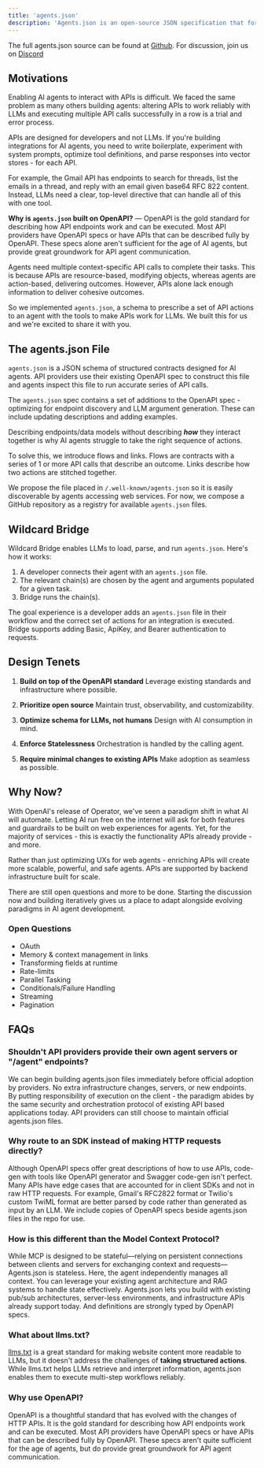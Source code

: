 ```yaml
---
title: 'agents.json'
description: 'Agents.json is an open-source JSON specification that formally describes contracts for API and AI agent interactions, built on top of the OpenAPI standard.'
---
```


The full agents.json source can be found at [Github](https://github.com/wild-card-ai/agents-json).
For discussion, join us on [Discord](https://discord.gg/7AP6wSkVtQ)

## Motivations

Enabling AI agents to interact with APIs is difficult. We faced the same problem as many others building agents: altering APIs to work reliably with LLMs and executing multiple API calls successfully in a row is a trial and error process.

APIs are designed for developers and not LLMs. If you're building integrations for AI agents, you need to write boilerplate, experiment with system prompts, optimize tool definitions, and parse responses into vector stores - for each API. 

For example, the Gmail API has endpoints to search for threads, list the emails in a thread, and reply with an email given base64 RFC 822 content. Instead, LLMs need a clear, top-level directive that can handle all of this with one tool.

**Why is `agents.json` built on OpenAPI?** — OpenAPI is the gold standard for describing how API endpoints work and can be executed. Most API providers have OpenAPI specs or have APIs that can be described fully by OpenAPI. These specs alone aren't sufficient for the age of AI agents, but provide great groundwork for API agent communication.

Agents need multiple context-specific API calls to complete their tasks. This is because APIs are resource-based, modifying objects, whereas agents are action-based, delivering outcomes. However, APIs alone lack enough information to deliver cohesive outcomes.

So we implemented `agents.json`, a schema to prescribe a set of API actions to an agent with the tools to make APIs work for LLMs. We built this for us and we're excited to share it with you.

## The agents.json File

`agents.json` is a JSON schema of structured contracts designed for AI agents. API providers use their existing OpenAPI spec to construct this file and agents inspect this file to run accurate series of API calls. 

The `agents.json` spec contains a set of additions to the OpenAPI spec - optimizing for endpoint discovery and LLM argument generation. These can include updating descriptions and adding examples.

Describing endpoints/data models without describing ***how*** they interact together is why AI agents struggle to take the right sequence of actions.

To solve this, we introduce flows and links. Flows are contracts with a series of 1 or more API calls that describe an outcome. Links describe how two actions are stitched together.

We propose the file placed in `/.well-known/agents.json` so it is easily discoverable by agents accessing web services. For now, we compose a GitHub repository as a registry for available `agents.json` files.

## Wildcard Bridge

Wildcard Bridge enables LLMs to load, parse, and run `agents.json`. Here's how it works:

1. A developer connects their agent with an `agents.json` file.
2. The relevant chain(s) are chosen by the agent and arguments populated for a given task.
3. Bridge runs the chain(s).

The goal experience is a developer adds an `agents.json` file in their workflow and the correct set of actions for an integration is executed. Bridge supports adding Basic, ApiKey, and Bearer authentication to requests.

## Design Tenets

1. **Build on top of the OpenAPI standard**
   Leverage existing standards and infrastructure where possible.

2. **Prioritize open source**
   Maintain trust, observability, and customizability.

3. **Optimize schema for LLMs, not humans**
   Design with AI consumption in mind.

4. **Enforce Statelessness**
   Orchestration is handled by the calling agent.

5. **Require minimal changes to existing APIs**
   Make adoption as seamless as possible.

## Why Now?

With OpenAI's release of Operator, we've seen a paradigm shift in what AI will automate. Letting AI run free on the internet will ask for both features and guardrails to be built on web experiences for agents. Yet, for the majority of services - this is exactly the functionality APIs already provide - and more. 

Rather than just optimizing UXs for web agents - enriching APIs will create more scalable, powerful, and safe agents. APIs are supported by backend infrastructure built for scale. 

There are still open questions and more to be done. Starting the discussion now and building iteratively gives us a place to adapt alongside evolving paradigms in AI agent development. 

### Open Questions

- OAuth
- Memory & context management in links
- Transforming fields at runtime
- Rate-limits
- Parallel Tasking
- Conditionals/Failure Handling
- Streaming
- Pagination

## FAQs

### Shouldn't API providers provide their own agent servers or "/agent" endpoints?

We can begin building agents.json files immediately before official adoption by providers. No extra infrastructure changes, servers, or new endpoints. By putting responsibility of execution on the client - the paradigm abides by the same security and orchestration protocol of existing API based applications today. API providers can still choose to maintain official agents.json files.

### Why route to an SDK instead of making HTTP requests directly?

Although OpenAPI specs offer great descriptions of how to use APIs, code-gen with tools like OpenAPI generator and Swagger code-gen isn't perfect. Many APIs have edge cases that are accounted for in client SDKs and not in raw HTTP requests. For example, Gmail's RFC2822 format or Twilio's custom TwiML format are better parsed by code rather than generated as input by an LLM. We include copies of OpenAPI specs beside agents.json files in the repo for use.

### How is this different than the Model Context Protocol?

While MCP is designed to be stateful—relying on persistent connections between clients and servers for exchanging context and requests—Agents.json is stateless. Here, the agent independently manages all context. You can leverage your existing agent architecture and RAG systems to handle state effectively. Agents.json lets you build with existing pub/sub architectures, server-less environments, and infrastructure APIs already support today. And definitions are strongly typed by OpenAPI specs.

### What about llms.txt?

[llms.txt](https://llmstxt.org) is a great standard for making website content more readable to LLMs, but it doesn't address the challenges of **taking structured actions**. While llms.txt helps LLMs retrieve and interpret information, agents.json enables them to execute multi-step workflows reliably.

### Why use OpenAPI?

OpenAPI is a thoughtful standard that has evolved with the changes of HTTP APIs. It is the gold standard for describing how API endpoints work and can be executed. Most API providers have OpenAPI specs or have APIs that can be described fully by OpenAPI. These specs aren't quite sufficient for the age of agents, but do provide great groundwork for API agent communication.
